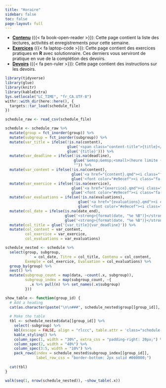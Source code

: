 ```yaml
---
title: "Horaire"
sidebar: false
toc: false
page-layout: full
---
```


::: {.schedule-page}

- [**Contenu**](/contenu/) ({{< fa book-open-reader >}}): Cette page contient la liste des lectures, activités et enregistrements pour cette semaine.
- [**Exercices**](/exercices/) ({{< fa laptop-code >}}): Cette page contient des exercices pratiques en **R** avec solutionnaire. Ces derniers vous serviront de pratique en vue de la complétion des devoirs.
- [**Devoirs**](/evaluations/) ({{< fa pen-ruler >}}): Cette page contient des instructions sur les devoirs.
 
```r
library(tidyverse)
library(glue)
library(knitr)
library(kableExtra)
Sys.setlocale("LC_TIME", "fr_CA.UTF-8")
withr::with_dir(here::here(), {
  targets::tar_load(schedule_file)
})

schedule_raw <- read_csv(schedule_file)

schedule <- schedule_raw %>% 
  mutate(group = fct_inorder(group)) %>% 
  mutate(subgroup = fct_inorder(subgroup)) %>% 
  mutate(var_title = ifelse(!is.na(content), 
                            glue('<span class="content-title">{title}</span>'),
                            glue('{title}'))) %>% 
  mutate(var_deadline = ifelse(!is.na(deadline),
                               glue('&emsp;&emsp;<small>(heure limite {deadline})</small>'),
                               "")) %>%
  mutate(var_content = ifelse(!is.na(content),
                              glue('<a href="{content}.qmd"><i class="fa-solid fa-book-open-reader fa-lg"></i></a>'),
                              glue('<font color="#e9ecef"><i class="fa-solid fa-book-open-reader fa-lg"></i></font>'))) %>%
  mutate(var_exercice = ifelse(!is.na(exercice),
                              glue('<a href="{exercice}.qmd"><i class="fa-solid fa-laptop-code fa-lg"></i></a>'),
                              glue('<font color="#e9ecef"><i class="fa-solid fa-laptop-code fa-lg"></i></font>'))) %>%
  mutate(var_evaluations = ifelse(!is.na(evaluations),
                                 glue('<a href="{evaluations}.qmd"><i class="fa-solid fa-pen-ruler fa-lg"></i></a>'),
                                 glue('<font color="#e9ecef"><i class="fa-solid fa-pen-ruler fa-lg"></i></font>'))) %>%
  mutate(col_date = ifelse(is.na(date_end),
                           glue('<strong>{format(date, "%e %B")}</strong>'),
                           glue('<strong>{format(date, "%e %B")}</strong>–<strong>{format(date_end, "%e %B")}</strong>'))) %>% 
  mutate(col_title = glue('{var_title}{var_deadline}')) %>% 
  mutate(col_content = var_content,
         col_exercice = var_exercice,
         col_evaluations = var_evaluations)

schedule_nested <- schedule %>% 
  select(group, subgroup, 
         ` ` = col_date, Titre = col_title, Contenu = col_content, 
         Exemple = col_exercice, Evaluation = col_evaluations) %>% 
  group_by(group) %>% 
  nest() %>% 
  mutate(subgroup_count = map(data, ~count(.x, subgroup)),
         subgroup_index = map(subgroup_count, ~{
           .x %>% pull(n) %>% set_names(.x$subgroup)
         }))

show_table <- function(group_id) {
  # Add a heading
  cat(as.character(paste("\n\n###", schedule_nested$group[[group_id]], "\n\n")))
  
  # Make the table
  tbl <- schedule_nested$data[[group_id]] %>% 
    select(-subgroup) %>% 
    kbl(escape = FALSE, align = "rlccc", table.attr = 'class="schedule-table"') %>% 
    kable_styling() %>% 
    column_spec(1, width = "30%", extra_css = "padding-right: 20px;") %>% 
    column_spec(2, width = "40%") %>% 
    column_spec(3:5, width = "10%") %>% 
    pack_rows(index = schedule_nested$subgroup_index[[group_id]],
              label_row_css = "border-bottom: 2px solid #000000;")
  
  cat(tbl)
}
```

```r
walk(seq(1, nrow(schedule_nested)), ~show_table(.x)) 
```

:::

